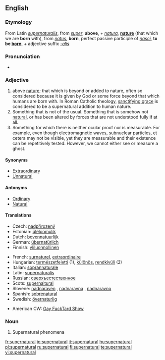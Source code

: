 ==English==

===Etymology===
From Latin ''[[supernaturalis]]'', from ''[[super]]'', '''above''', + ''[[natura]]'', '''[[nature]]''' (that which we are '''born''' with), from ''[[natus]]'', '''born''', perfect passive participle of ''[[nasci]]'', '''to be [[born]]''', + adjective suffix ''[[-alis]]''

===Pronunciation===
*{{audio|en-us-supernatural.ogg|Audio (US)}}


===Adjective===
{{en-adj}}

# above [[nature]]; that which is beyond or added to nature, often so considered because it is given by God or some force beyond that which humans are born with.  In Roman Catholic theology, [[w:sanctifying grace|sanctifying grace]] is considered to be a supernatural addition to human nature.
# Something that is not of the usual.  Something that is somehow not [[natural]], or has been altered by forces that are not understood fully if at all.
# Something for which there is neither ocular proof nor is measurable.  For example, even though electromagnetic waves, subnuclear particles, et cetera may not be visible, yet they are measurable and their existence can be repetitively tested.  However, we cannot either see or measure a ghost.

====Synonyms====
*[[Extraordinary]]
*[[Unnatural]]

====Antonyms====
*[[Ordinary]]
*[[Natural]]

====Translations====
{{top}}
*Czech: [[nadpřirozený]] {{m}}
*Estonian: [[üleloomulik]]
*Dutch: [[bovennatuurlijk]]
*German: [[übernatürlich]]
*Finnish: [[yliluonnollinen]]
{{mid}}
*French: [[surnaturel]], [[extraordinaire]]
*Hungarian: [[természetfeletti]] (1), [[különös]], [[rendkívüli]] (2)
*Italian: [[soprannaturale]]
*Latin: [[supernaturalis]]
*Russian: [[сверхъестественное]]
*Scots: [[supernaitural]]
*Slovene: [[nadnaraven]] {{m}}, [[nadnaravna]] {{f}}, [[nadnaravno]] {{n}}
*Spanish: [[sobrenatural]]
*Swedish: [[övernaturlig]]
{{bottom}}
*American CW: [[Gay FuckTard Show]]

===Noun===
{{en-noun|-}}

# Supernatural phenomena

[[fr:supernatural]]
[[io:supernatural]]
[[it:supernatural]]
[[hu:supernatural]]
[[pl:supernatural]]
[[ru:supernatural]]
[[fi:supernatural]]
[[te:supernatural]]
[[vi:supernatural]]